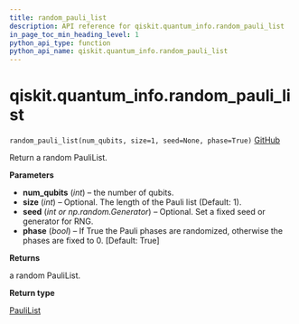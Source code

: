 ```yaml
---
title: random_pauli_list
description: API reference for qiskit.quantum_info.random_pauli_list
in_page_toc_min_heading_level: 1
python_api_type: function
python_api_name: qiskit.quantum_info.random_pauli_list
---
```


# qiskit.quantum\_info.random\_pauli\_list

<span id="qiskit.quantum_info.random_pauli_list" />

`random_pauli_list(num_qubits, size=1, seed=None, phase=True)` [GitHub](https://github.com/qiskit/qiskit/tree/stable/0.21/qiskit/quantum_info/operators/symplectic/random.py "view source code")

Return a random PauliList.

**Parameters**

*   **num\_qubits** (*int*) – the number of qubits.
*   **size** (*int*) – Optional. The length of the Pauli list (Default: 1).
*   **seed** (*int or np.random.Generator*) – Optional. Set a fixed seed or generator for RNG.
*   **phase** (*bool*) – If True the Pauli phases are randomized, otherwise the phases are fixed to 0. \[Default: True]

**Returns**

a random PauliList.

**Return type**

[PauliList](qiskit.quantum_info.PauliList "qiskit.quantum_info.PauliList")

